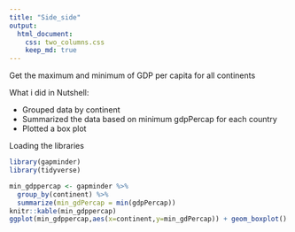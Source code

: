 ```yaml
---
title: "Side_side"
output:
  html_document:
    css: two_columns.css
    keep_md: true
---
```


Get the maximum and minimum of GDP per capita for all continents

What i did in Nutshell:

- Grouped data by continent
- Summarized the data based on minimum gdpPercap for each country
- Plotted a box plot  

Loading the libraries
```r
library(gapminder)
library(tidyverse)
```

<div class="twoC">
```r
min_gdppercap <- gapminder %>% 
  group_by(continent) %>% 
  summarize(min_gdPercap = min(gdpPercap))
knitr::kable(min_gdppercap)
ggplot(min_gdppercap,aes(x=continent,y=min_gdPercap)) + geom_boxplot()
```

</div>
<div class="clearer"></div>

